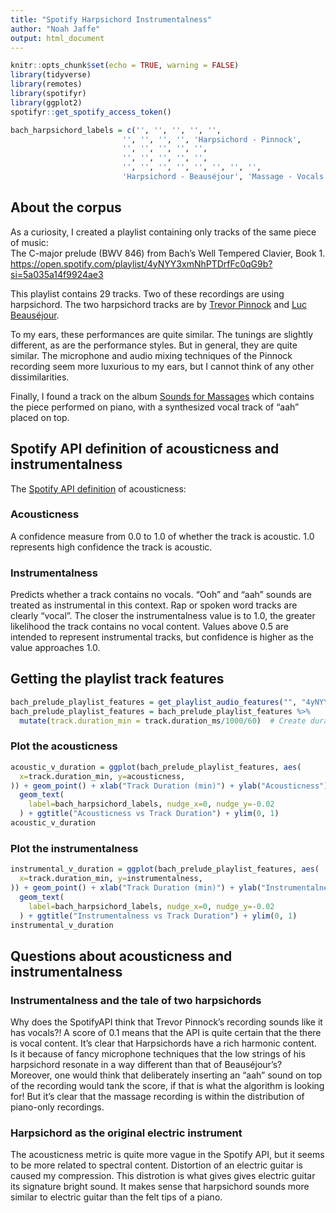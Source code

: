 ```yaml
---
title: "Spotify Harpsichord Instrumentalness"
author: "Noah Jaffe"
output: html_document
---
```


```r
knitr::opts_chunk$set(echo = TRUE, warning = FALSE)
library(tidyverse)
library(remotes)
library(spotifyr)
library(ggplot2)
spotifyr::get_spotify_access_token()

bach_harpsichord_labels = c('', '', '', '', '', 
                         '', '', '', '', 'Harpsichord - Pinnock',
                         '', '', '', '', '',
                         '', '', '', '', '',
                         '', '', '', '', '', '', '', '',
                         'Harpsichord - Beauséjour', 'Massage - Vocals', '')

```
## About the corpus  
As a curiosity, I created a playlist containing only tracks of the same piece of music:  
The C-major prelude (BWV 846) from Bach's Well Tempered Clavier, Book 1.     
<https://open.spotify.com/playlist/4yNYY3xmNhPTDrfFc0qG9b?si=5a035a14f9924ae3>

This playlist contains 29 tracks. Two of these recordings are using harpsichord. 
The two harpsichord tracks are by [Trevor Pinnock](https://open.spotify.com/track/3pbZ0GbDAl8ehNiW58wOLO?si=a10bdc71980b402b) and [Luc Beauséjour](https://open.spotify.com/track/13zyfbzt2PiYo2RjjJMCsb?si=882dc21b84d049be).

To my ears, these performances are quite similar. The tunings are slightly different, as are the performance styles. But in general, they are quite similar. The microphone and audio mixing techniques of the Pinnock recording seem more luxurious to my ears, but I cannot think of any other dissimilarities.

Finally, I found a track on the album [Sounds for Massages](https://open.spotify.com/track/1TJSjNBt6oIHV8QdgdgrBT?si=1b43d60d1f024c00) which contains the piece performed on piano, with a synthesized vocal track of "aah" placed on top. 

## Spotify API definition of acousticness and instrumentalness
The [Spotify API definition](https://developer.spotify.com/documentation/web-api/reference/#/operations/get-audio-features) of acousticness:

### Acousticness
A confidence measure from 0.0 to 1.0 of whether the track is acoustic. 1.0 represents high confidence the track is acoustic.

### Instrumentalness
Predicts whether a track contains no vocals. "Ooh" and "aah" sounds are treated as instrumental in this context. Rap or spoken word tracks are clearly "vocal". The closer the instrumentalness value is to 1.0, the greater likelihood the track contains no vocal content. Values above 0.5 are intended to represent instrumental tracks, but confidence is higher as the value approaches 1.0.

## Getting the playlist track features
```r
bach_prelude_playlist_features = get_playlist_audio_features("", "4yNYY3xmNhPTDrfFc0qG9b")
bach_prelude_playlist_features = bach_prelude_playlist_features %>% 
  mutate(track.duration_min = track.duration_ms/1000/60)  # Create duration by minute.
```

### Plot the acousticness
```r
acoustic_v_duration = ggplot(bach_prelude_playlist_features, aes(
  x=track.duration_min, y=acousticness,
)) + geom_point() + xlab("Track Duration (min)") + ylab("Acousticness") +
  geom_text(
    label=bach_harpsichord_labels, nudge_x=0, nudge_y=-0.02
  ) + ggtitle("Acousticness vs Track Duration") + ylim(0, 1)
acoustic_v_duration
```

### Plot the instrumentalness
```r
instrumental_v_duration = ggplot(bach_prelude_playlist_features, aes(
  x=track.duration_min, y=instrumentalness,
)) + geom_point() + xlab("Track Duration (min)") + ylab("Instrumentalness") +
  geom_text(
    label=bach_harpsichord_labels, nudge_x=0, nudge_y=-0.02
  ) + ggtitle("Instrumentalness vs Track Duration") + ylim(0, 1)
instrumental_v_duration
```

## Questions about acousticness and instrumentalness

### Instrumentalness and the tale of two harpsichords
Why does the SpotifyAPI think that Trevor Pinnock's recording sounds like it has vocals?! A score of 0.1 means that the API is quite certain that the there is vocal content. It's clear that Harpsichords have a rich harmonic content. Is it because of fancy microphone techniques that the low strings of his harpsichord resonate in a way different than that of Beauséjour's? Moreover, one would think that deliberately inserting an "aah" sound on top of the recording would tank the score, if that is what the algorithm is looking for! But it's clear that the massage recording is within the distribution of piano-only recordings.

### Harpsichord as the original electric instrument
The acousticness metric is quite more vague in the Spotify API, but it seems to be more related to spectral content. Distortion of an electric guitar is caused my compression. This distrotion is what gives gives electric guitar its signature bright sound. It makes sense that harpsichord sounds more similar to electric guitar than the felt tips of a piano. 
